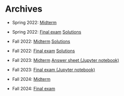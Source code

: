 # Archives

- Spring 2022: [Midterm](https://urbain.vaes.uk/static/teaching/numerical_analysis/midterm/build/main.pdf)

- Spring 2022: [Final exam](https://urbain.vaes.uk/static/teaching/numerical_analysis/endterm/build/main.pdf) [Solutions](https://urbain.vaes.uk/static/teaching/numerical_analysis_fall/endterm/build/main_solutions.pdf)

- Fall 2022: [Midterm](https://urbain.vaes.uk/static/teaching/numerical_analysis_fall/midterm/build/main_questions.pdf) [Solutions](https://urbain.vaes.uk/static/teaching/numerical_analysis_fall/midterm/build/main.pdf)

- Fall 2022: [Final exam](https://urbain.vaes.uk/static/teaching/numerical_analysis_fall/endterm/build/main_fall_711.pdf) [Solutions](https://urbain.vaes.uk/static/teaching/numerical_analysis_fall/midterm/build/main.pdf)

- Fall 2023: [Midterm](https://urbain.vaes.uk/static/teaching/numerical_analysis_2023/midterm/build/output.pdf) [Answer sheet (Jupyter notebook)](https://urbain.vaes.uk/static/teaching/numerical_analysis_2023/midterm/midterm.ipynb)

- Fall 2023: [Final exam (Jupyter notebook)](https://urbain.vaes.uk/static/teaching/numerical_analysis_2023/notebooks/final_blank.ipynb)

- Fall 2024: [Midterm](quizzes/build/midterm.pdf)

- Fall 2024: [Final exam](quizzes/build//home/urbain/work/teaching/numerical_analysis/website/quizzes/build/main_fall_2024_711.pdf)
